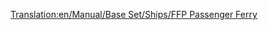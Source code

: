 [[Translation:en/Manual/Base Set/Ships/FFP Passenger Ferry]]

{{nl/Schepen|Naam=FFP veerboot
|Afbeelding=[[File:en/Ferry.png|FFP veerboot]]
|Kosten=£21,325 ($42,650)
|Snelheid=64 km/h (40 mph)
|Onderhoudskosten=£1,312 ($2,624)
|Ontworpen=1971
|Levensduur=30
|Capaciteit=130 Passagiers
|Omschrijving=De FFP veerboot is een trage passagiersveerboot ontworpen voor verbindingen tussen 2 havens over een langere afstand. De boot is 2 keer zo snel in vergelijking met zijn MPS broertje, heeft een hogere capaciteit, hogere aanschafkosten, maar heeft goedkopere onderhoudskosten. Nadeel is dat de boot pas na een lange tijd in het spel aanwezig is, als het spel gestart is in 1920 of 1950.
|Real-life=Fictief
}}